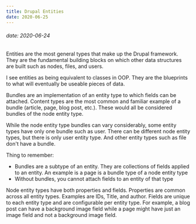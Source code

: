```yaml
---
title: Drupal Entities
date: 2020-06-25
---
```


###### date: 2020-06-24

Entities are the most general types that make up the Drupal framework. They are the fundamental building blocks on which other data structures are built such as nodes, files, and users.

I see entities as being equivalent to classes in OOP. They are the blueprints to what will eventually be useable pieces of data. 

Bundles are an implementation of an entity type to which fields can be attached. Content types are the most common and familiar example of a bundle (article, page, blog post, etc.). These would all be considered bundles of the node entity type.

While the node entity type bundles can vary considerably, some entity types have only one bundle such as user. There can be different node entity types, but there is only user entity type. And other entity types such as file don't have a bundle.

Thing to remember:
- Bundles are a subtype of an entity. They are collections of fields applied to an entity. An example is a page is a bundle type of a node entity type
- Without bundles, you cannot attach fields to an entity of that type

Node entity types have both properties and fields.
Properties are common across all entity types. Examples are IDs, Title, and author.
Fields are unique to each entity type and are configurable per entity type. For example,
a blog post can have a background image field while a page might have just an image field and not a background image field.